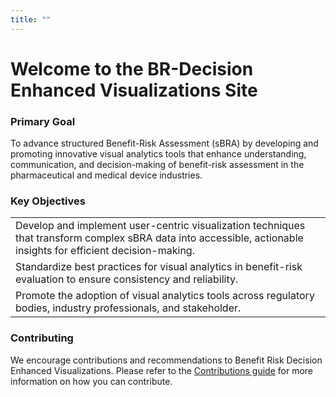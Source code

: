 ```yaml
---
title: ""
---
```


# **Welcome to the BR-Decision Enhanced Visualizations Site**

### Primary Goal

To advance structured Benefit-Risk Assessment (sBRA) by developing and promoting innovative visual analytics tools that enhance understanding, communication, and decision-making of benefit-risk assessment in the pharmaceutical and medical device industries.

### Key Objectives

|                                                                                                                                                                  |
|------------------------------------------------------------------------|
| Develop and implement user-centric visualization techniques that transform complex sBRA data into accessible, actionable insights for efficient decision-making. |
| Standardize best practices for visual analytics in benefit-risk evaluation to ensure consistency and reliability.                                                |
| Promote the adoption of visual analytics tools across regulatory bodies, industry professionals, and stakeholder.                                                |

### Contributing

We encourage contributions and recommendations to Benefit Risk Decision Enhanced Visualizations. Please refer to the [Contributions guide](CONTRIBUTIONS.qmd) for more information on how you can contribute.
